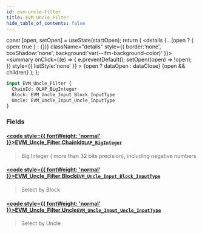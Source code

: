 ```yaml
---
id: evm-uncle-filter
title: EVM_Uncle_Filter
hide_table_of_contents: false
---
```







  const [open, setOpen] = useState(startOpen);
  return (
    <details {...(open ? { open: true } : {})} className="details" style={{ border:'none', boxShadow:'none', background:'var(--ifm-background-color)' }}>
      <summary
        onClick={(e) => {
          e.preventDefault();
          setOpen((open) => !open);
        }}
        style={{ listStyle:'none' }}
      >
      {open ? dataOpen : dataClose}
      </summary>
      {open && children}
    </details>
  );
};







```graphql
input EVM_Uncle_Filter {
  ChainId: OLAP_BigInteger
  Block: EVM_Uncle_Input_Block_InputType
  Uncle: EVM_Uncle_Input_Uncle_InputType
}
```




### Fields

#### [<code style={{ fontWeight: 'normal' }}>EVM_Uncle_Filter.<b>ChainId</b></code>](#)<Bullet />[`OLAP_BigInteger`](/docs/graphql-reference/inputs/olap-big-integer) <Badge class="secondary" text="input"/>
> Big Integer ( more than 32 bits precision), including negative numbers
> 

#### [<code style={{ fontWeight: 'normal' }}>EVM_Uncle_Filter.<b>Block</b></code>](#)<Bullet />[`EVM_Uncle_Input_Block_InputType`](/docs/graphql-reference/inputs/evm-uncle-input-block-input-type) <Badge class="secondary" text="input"/>
> Select by Block
> 

#### [<code style={{ fontWeight: 'normal' }}>EVM_Uncle_Filter.<b>Uncle</b></code>](#)<Bullet />[`EVM_Uncle_Input_Uncle_InputType`](/docs/graphql-reference/inputs/evm-uncle-input-uncle-input-type) <Badge class="secondary" text="input"/>
> Select by Uncle
> 



